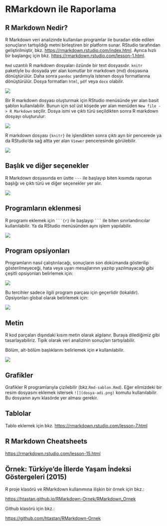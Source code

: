 # RMarkdown ile Raporlama {#Rmarkdown}


## R Markdown Nedir? 

R Markdown veri analizinde kullanılan programlar ile buradan elde edilen sonuçların tartışıldığı metni birleştiren bir platform sunar. RStudio tarafından geliştirilmiştir, bkz. [https://rmarkdown.rstudio.com/index.html](https://rmarkdown.rstudio.com/index.html). Ayrıca hızlı bir başlangıç için bkz. [https://rmarkdown.rstudio.com/lesson-1.html](https://rmarkdown.rstudio.com/lesson-1.html). 

`Rmd` uzantılı R markdown dosyaları özünde bir text dosyasıdır. `knitr` paketiyle bu dosyada yer alan komutlar bir markdown (md) dosyasına dönüştürülür. Daha sonra `pandoc` yardımıyla istenen dosya formatlarına dönüştürülür. Dosya formatları `html`, `pdf` veya `docx` olabilir. 

![](img/rmarkdownflow.png) 

Bir R markdown dosyası oluşturmak için RStudio menüsünde yer alan basit şablon kullanılabilir. Bunun için sol üst köşede yer alan menüden `New file -> R Markdown` seçilir. Dosya ismi ve çıktı türü seçildikten sonra R markdown dosyayı oluşturulur: 

![](img/rmarkdown-sablon.PNG)

R markdown dosyası `{knitr}` ile işlendikten sonra çıktı ayrı bir pencerede ya da RStudio'da sağ altta yer alan `Viewer` penceresinde görülebilir. 

![](img/rmarkdown-sablon-knit.PNG)

## Başlık ve diğer seçenekler 

R Markdown dosyasında en üstte `---` ile başlayıp biten kısımda raporun başlığı ve çıktı türü ve diğer seçenekler yer alır. 

![](img/rmarkdown-title.PNG)

## Programların eklenmesi

R programı eklemek için ` ```{r}` ile başlayıp ` ``` ` ile biten sınırlandırıcılar kullanılabilir. Ya da RStudio menüsünden aynı işlem yapılabilir. 

![](img/rmarkdown-cchunk.PNG)

## Program opsiyonları 

Programların nasıl çalıştırılacağı, sonuçların son dokümanda gösterilip gösterilmeyeceği, hata veya uyarı mesajlarının yazılıp yazılmayacağı gibi çeşitli opsiyonları belirlemek için:  


![](img/rmarkdown-cchunk2.PNG)

Bu tercihler sadece ilgili program parçası için geçerlidir (lokaldir). Opsiyonları global olarak belirlemek için: 


![](img/rmarkdown-global.PNG)

## Metin

R kod parçaları dışındaki kısım metin olarak algılanır. Buraya dilediğimiz gibi tasarlayabiliriz. Tipik olarak veri analizinin sonuçları tartışılabilir. 

Bölüm, alt-bölüm başlıklarını belirlemek için `#` kullanılabilir. 
 
![](img/rmarkdown-basliklar.PNG)

## Grafikler 

Grafikler R programlarıyla çizilebilir (bkz.`Rmd-sablon.Rmd`). 
Eğer elimizdeki bir resim dosyasını eklemek istersek `![](dosya-adi.png)` komutu kullanılabilir. Bu dosyanın aynı klasörde yer alması gerekir. 

## Tablolar 

Tablo eklemek için bkz. [https://rmarkdown.rstudio.com/lesson-7.html](https://rmarkdown.rstudio.com/lesson-7.html)

## R Markdown Cheatsheets 

[https://rmarkdown.rstudio.com/lesson-15.html](https://rmarkdown.rstudio.com/lesson-15.html)


## Örnek: Türkiye'de İllerde Yaşam İndeksi Göstergeleri (2015)

R proje klasörü ve RMarkdown kullanımına ilişkin bir örnek için bkz.: 

[https://htastan.github.io/RMarkdown-Ornek/RMarkdown_Ornek](https://htastan.github.io/RMarkdown-Ornek/RMarkdown_Ornek)

Github klasörü için bkz.: 

[https://github.com/htastan/RMarkdown-Ornek](https://github.com/htastan/RMarkdown-Ornek)

